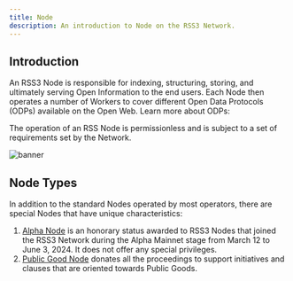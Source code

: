 ```yaml
---
title: Node
description: An introduction to Node on the RSS3 Network.
---
```


## Introduction

An RSS3 Node is responsible for indexing, structuring, storing, and ultimately serving Open Information to the end users.
Each Node then operates a number of Workers to cover different Open Data Protocols (ODPs) available on the Open Web.
Learn more about ODPs:

<Card href="/guide/core/protocols/open-data-protocol" title="Open Data Protocol" description="Learn about the Open Data Protocol." />

The operation of an RSS Node is permissionless and is subject to a set of requirements set by the Network.

![banner](./assets/node-banner.png)

## Node Types

In addition to the standard Nodes operated by most operators, there are special Nodes that have unique characteristics:

1. [Alpha Node](/guide/concepts/node/alpha-node) is an honorary status awarded to RSS3 Nodes that joined the RSS3 Network during the Alpha Mainnet stage from March 12 to June 3, 2024. It does not offer any special privileges.
2. [Public Good Node](/guide/concepts/node/public-good-node) donates all the proceedings to support initiatives and clauses that are oriented towards Public Goods.
